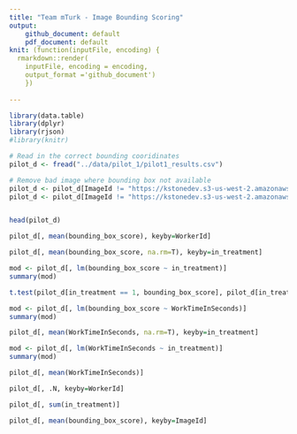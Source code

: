 ```yaml
---
title: "Team mTurk - Image Bounding Scoring"
output: 
    github_document: default
    pdf_document: default
knit: (function(inputFile, encoding) {
  rmarkdown::render(
    inputFile, encoding = encoding,
    output_format ='github_document')
    })
  
---
```


```r
library(data.table)
library(dplyr)
library(rjson)
#library(knitr)
```

```r
# Read in the correct bounding cooridinates
pilot_d <- fread("../data/pilot_1/pilot1_results.csv")

# Remove bad image where bounding box not available
pilot_d <- pilot_d[ImageId != "https://kstonedev.s3-us-west-2.amazonaws.com/W241/openimages/104b3a47edc67285.jpg",]
pilot_d <- pilot_d[ImageId != "https://kstonedev.s3-us-west-2.amazonaws.com/W241/openimages/1002f337f91b7932.jpg",]


head(pilot_d)
```

```r
pilot_d[, mean(bounding_box_score), keyby=WorkerId]
```

```r
pilot_d[, mean(bounding_box_score, na.rm=T), keyby=in_treatment]

mod <- pilot_d[, lm(bounding_box_score ~ in_treatment)]
summary(mod)

t.test(pilot_d[in_treatment == 1, bounding_box_score], pilot_d[in_treatment == 0, bounding_box_score])

```

```r
mod <- pilot_d[, lm(bounding_box_score ~ WorkTimeInSeconds)]
summary(mod)
```

```r
pilot_d[, mean(WorkTimeInSeconds, na.rm=T), keyby=in_treatment]

mod <- pilot_d[, lm(WorkTimeInSeconds ~ in_treatment)]
summary(mod)

```

```r
pilot_d[, mean(WorkTimeInSeconds)]
```



```r
pilot_d[, .N, keyby=WorkerId]
```

```r

pilot_d[, sum(in_treatment)]
```

```r

pilot_d[, mean(bounding_box_score), keyby=ImageId]
```
